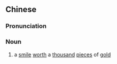 ==Chinese==
{{zh-forms|type=21}}

===Pronunciation===
{{zh-pron
|m=qiānjīnxiào
|c=cin1 gam1 siu3
|cat=n
}}

===Noun===
{{zh-noun}}

# {{lb|zh|archaic}} a [[smile]] [[worth]] a [[thousand]] [[pieces]] of [[gold]]